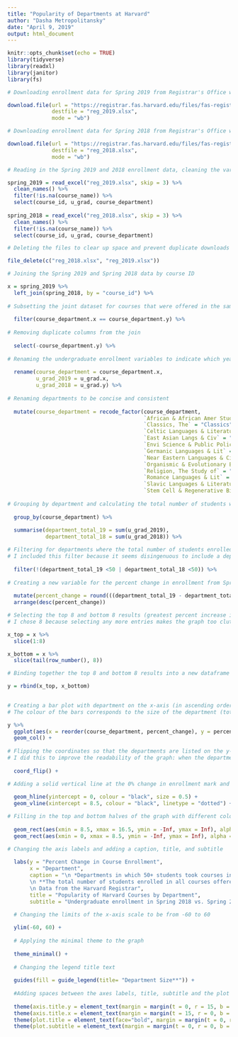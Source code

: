```yaml
---
title: "Popularity of Departments at Harvard"
author: "Dasha Metropolitansky"
date: "April 9, 2019"
output: html_document
---
```

```r
knitr::opts_chunk$set(echo = TRUE)
library(tidyverse)
library(readxl)
library(janitor)
library(fs)

# Downloading enrollment data for Spring 2019 from Registrar's Office website

download.file(url = "https://registrar.fas.harvard.edu/files/fas-registrar/files/class_enrollment_summary_by_term_3.22.19.xlsx",
              destfile = "reg_2019.xlsx",
              mode = "wb")

# Downloading enrollment data for Spring 2018 from Registrar's Office website

download.file(url = "https://registrar.fas.harvard.edu/files/fas-registrar/files/class_enrollment_summary_by_term_03.06.18.xlsx",
              destfile = "reg_2018.xlsx",
              mode = "wb")

# Reading in the Spring 2019 and 2018 enrollment data, cleaning the variable names, filtering out cases where the course name is not listed, and selecting only the course ID, undergraduate enrollment totals, and course department variables

spring_2019 = read_excel("reg_2019.xlsx", skip = 3) %>% 
  clean_names() %>%
  filter(!is.na(course_name)) %>%
  select(course_id, u_grad, course_department)
  
spring_2018 = read_excel("reg_2018.xlsx", skip = 3) %>% 
  clean_names() %>%
  filter(!is.na(course_name)) %>%
  select(course_id, u_grad, course_department)

# Deleting the files to clear up space and prevent duplicate downloads if running the code more than once

file_delete(c("reg_2018.xlsx", "reg_2019.xlsx")) 
```

```r

# Joining the Spring 2019 and Spring 2018 data by course ID

x = spring_2019 %>%
  left_join(spring_2018, by = "course_id") %>%
  
# Subsetting the joint dataset for courses that were offered in the same department in both years
  
  filter(course_department.x == course_department.y) %>%
  
# Removing duplicate columns from the join
  
  select(-course_department.y) %>%
  
# Renaming the undergraduate enrollment variables to indicate which year they refer to 
  
  rename(course_department = course_department.x,
         u_grad_2019 = u_grad.x, 
         u_grad_2018 = u_grad.y) %>%
  
# Renaming departments to be concise and consistent
  
  mutate(course_department = recode_factor(course_department,
                                           `African & African Amer Studies` = "African Studies",
                                           `Classics, The` = "Classics",
                                           `Celtic Languages & Literatures` = "Celtic Languages",
                                           `East Asian Langs & Civ` = "East Asian Languages",
                                           `Envi Science & Public Policy` = "Environmental Science",
                                           `Germanic Languages & Lit` = "Germanic Languages",
                                           `Near Eastern Languages & Civ` = "Near Eastern Languages",
                                           `Organismic & Evolutionary Biol` = "Organismic & Evolutionary Biology",
                                           `Religion, The Study of` = "Religion",
                                           `Romance Languages & Lit` = "Romance Languages",
                                           `Slavic Languages & Literatures` = "Slavic Languages",
                                           `Stem Cell & Regenerative Biol` = "Regenerative Biology")) %>%
  
# Grouping by department and calculating the total number of students who took classes in each department by year 
  
  group_by(course_department) %>%
  
  summarise(department_total_19 = sum(u_grad_2019),
            department_total_18 = sum(u_grad_2018)) %>%

# Filtering for departments where the total number of students enrolled in their courses is greater than 50 in both 2018 and 2019
# I included this filter because it seems disingenuous to include a department with a very small number of students (i.e. an increase from 5 to 10 students is a 100% increase)
  
  filter(!(department_total_19 <50 | department_total_18 <50)) %>%
  
# Creating a new variable for the percent change in enrollment from Spring 2018 - Spring 2019 and arranging in descending order of percent change in enrollment 
  
  mutate(percent_change = round(((department_total_19 - department_total_18)/department_total_18 * 100), digits = 0)) %>%
  arrange(desc(percent_change))

# Selecting the top 8 and bottom 8 results (greatest percent increase in enrollment, greateset percent decrease in enrollment)
# I chose 8 because selecting any more entries makes the graph too cluttered 

x_top = x %>%
  slice(1:8)

x_bottom = x %>%
  slice(tail(row_number(), 8))

# Binding together the top 8 and bottom 8 results into a new dataframe

y = rbind(x_top, x_bottom)
  
```

```r

# Creating a bar plot with department on the x-axis (in ascending order by percent change in enrollment) and percent change in enrollment on the y-axis
# The colour of the bars corresponds to the size of the department (total number of students enrolled in its courses) in 2019

y %>%
  ggplot(aes(x = reorder(course_department, percent_change), y = percent_change, fill = department_total_19)) +
  geom_col() +
  
# Flipping the coordinates so that the departments are listed on the y-axis
# I did this to improve the readability of the graph: when the departments are on the x-axis, they are too packed together. 
  
  coord_flip() + 

# Adding a solid vertical line at the 0% change in enrollment mark and a dashed horizontal line that delineates between the top and bottom 8 departments
  
  geom_hline(yintercept = 0, colour = "black", size = 0.5) +
  geom_vline(xintercept = 8.5, colour = "black", linetype = "dotted") +

# Filling in the top and bottom halves of the graph with different colours to further delineate between the top and bottom departments
  
  geom_rect(aes(xmin = 8.5, xmax = 16.5, ymin = -Inf, ymax = Inf), alpha = 0.015, fill = "steelblue2") +
  geom_rect(aes(xmin = 0, xmax = 8.5, ymin = -Inf, ymax = Inf), alpha = 0.015, fill = "dodgerblue4") +

# Changing the axis labels and adding a caption, title, and subtitle
  
  labs(y = "Percent Change in Course Enrollment",
       x = "Department",
       caption = "\n *Departments in which 50+ students took courses in Spring 2018 and 2019
       \n **The total number of students enrolled in all courses offered by the department in Spring 2019
       \n Data from the Harvard Registrar",
       title = "Popularity of Harvard Courses by Department",
       subtitle = "Undergraduate enrollment in Spring 2018 vs. Spring 2019*") +

  # Changing the limits of the x-axis scale to be from -60 to 60
  
  ylim(-60, 60) +
  
  # Applying the minimal theme to the graph
  
  theme_minimal() +
  
  # Changing the legend title text
  
  guides(fill = guide_legend(title= "Department Size**")) +
  
  #Adding spaces between the axes labels, title, subtitle and the plot
  
  theme(axis.title.y = element_text(margin = margin(t = 0, r = 15, b = 0, l = 0))) +
  theme(axis.title.x = element_text(margin = margin(t = 15, r = 0, b = 0, l = 0))) +
  theme(plot.title = element_text(face="bold", margin = margin(t = 0, r = 0, b = 9, l = 0))) +
  theme(plot.subtitle = element_text(margin = margin(t = 0, r = 0, b = 9, l = 0)))
```

